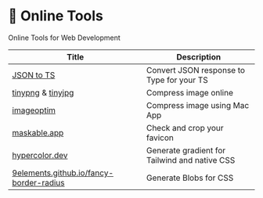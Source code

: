 # 🔧 Online Tools

Online Tools for Web Development

| Title                                                    | Description |
| -------------------------------------------------------- | ----------- |
| [JSON to TS](https://transform.tools/json-to-typescript) | Convert JSON response to Type for your TS          |
| [tinypng](https://tinypng.com/) & [tinyjpg](https://tinyjpg.com/) | Compress image online |
| [imageoptim](https://imageoptim.com/mac) | Compress image using Mac App |
| [maskable.app](https://maskable.app/editor) | Check and crop your favicon |
| [hypercolor.dev](https://hypercolor.dev/) | Generate gradient for Tailwind and native CSS |
| [9elements.github.io/fancy-border-radius](https://9elements.github.io/fancy-border-radius/) | Generate Blobs for CSS |

